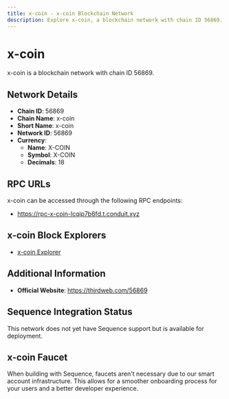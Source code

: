 ```yaml
--- 
title: x-coin - x-coin Blockchain Network
description: Explore x-coin, a blockchain network with chain ID 56869. Learn about its native currency, X-COIN, and how to interact with the network.
---
```


# x-coin

x-coin is a blockchain network with chain ID 56869.

## Network Details

- **Chain ID**: 56869
- **Chain Name**: x-coin
- **Short Name**: x-coin
- **Network ID**: 56869
- **Currency**: 
  - **Name**: X-COIN
  - **Symbol**: X-COIN
  - **Decimals**: 18

## RPC URLs

x-coin can be accessed through the following RPC endpoints:

- https://rpc-x-coin-lcqip7b6fd.t.conduit.xyz

## x-coin Block Explorers

- [x-coin Explorer](https://explorer-x-coin-lcqip7b6fd.t.conduit.xyz)

## Additional Information

- **Official Website**: https://thirdweb.com/56869

## Sequence Integration Status

This network does not yet have Sequence support but is available for deployment.

## x-coin Faucet

When building with Sequence, faucets aren't necessary due to our smart account infrastructure. This allows for a smoother onboarding process for your users and a better developer experience.
